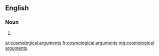 ==English==

===Noun===
{{head|en}}

# {{plural of|cosmological argument}}

[[ar:cosmological arguments]]
[[fr:cosmological arguments]]
[[mg:cosmological arguments]]